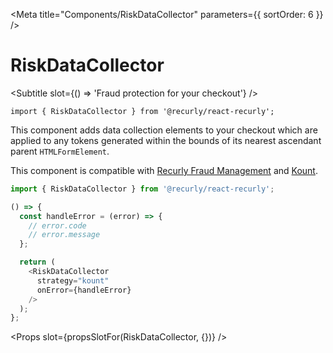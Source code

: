 
<Meta title="Components/RiskDataCollector" parameters={{ sortOrder: 6 }} />

# RiskDataCollector
<Subtitle slot={() => 'Fraud protection for your checkout'} />

`import { RiskDataCollector } from '@recurly/react-recurly';`

This component adds data collection elements to your checkout which are applied to any tokens generated within the bounds of its nearest ascendant parent `HTMLFormElement`.

This component is compatible with [Recurly Fraud Management][doc-recurly-fraud-management] and [Kount][doc-kount].

```js
import { RiskDataCollector } from '@recurly/react-recurly';

() => {
  const handleError = (error) => {
    // error.code
    // error.message
  };

  return (
    <RiskDataCollector
      strategy="kount"
      onError={handleError}
    />
  );
};
```

<Props slot={propsSlotFor(RiskDataCollector, {})} />

[doc-recurly-fraud-management]: https://docs.recurly.com/docs/fraud-management
[doc-kount]: https://docs.recurly.com/docs/kount
